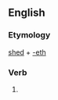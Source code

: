 ==English==

===Etymology===
[[shed]] + [[-eth]]

===Verb===
{{infl|en|verb form}}

# {{archaic third-person singular of|shed}}